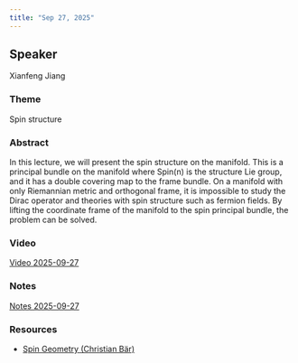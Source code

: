 ```yaml
---
title: "Sep 27, 2025"
---
```


## Speaker
Xianfeng Jiang

### Theme
Spin structure

### Abstract
In this lecture, we will present the spin structure on the manifold. This is a principal bundle on the manifold where Spin(n) is the structure Lie group, and it has a double covering map to the frame bundle. On a manifold with only Riemannian metric and orthogonal frame, it is impossible to study the Dirac operator and theories with spin structure such as fermion fields. By lifting the coordinate frame of the manifold to the spin principal bundle, the problem can be solved.

### Video  
[Video 2025-09-27](https://drive.google.com/file/d/1wHOUAi5Px1VdE7Dt8FTrzWOv0iK3alkO/view?usp=sharing)

### Notes  
[Notes 2025-09-27]()

### Resources  
- [Spin Geometry (Christian Bär)](https://drive.google.com/file/d/1GbkRLjgx5aitNtW42gnpcq4Xt0zwyZIe/view?usp=sharing)